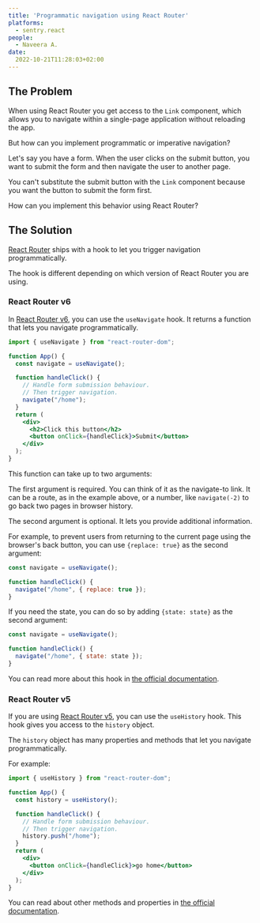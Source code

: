 ```yaml
---
title: 'Programmatic navigation using React Router'
platforms: 
  - sentry.react
people: 
  - Naveera A.
date:
  2022-10-21T11:28:03+02:00
---
```


## The Problem

When using React Router you get access to the `Link` component, which allows you to navigate within a single-page application without reloading the app.

But how can you implement programmatic or imperative navigation?

Let's say you have a form. When the user clicks on the submit button, you want to submit the form and then navigate the user to another page.

You can't substitute the submit button with the `Link` component because you want the button to submit the form first.

How can you implement this behavior using React Router?

## The Solution

[React Router](https://reactrouter.com/) ships with a hook to let you trigger navigation programmatically.

The hook is different depending on which version of React Router you are using.

### React Router v6

In [React Router v6](https://reactrouter.com/docs/en/v6), you can use the `useNavigate` hook. It returns a function that lets you navigate programmatically.

```jsx
import { useNavigate } from "react-router-dom";

function App() {
  const navigate = useNavigate();

  function handleClick() {
    // Handle form submission behaviour.
    // Then trigger navigation.
    navigate("/home");
  }
  return (
    <div>
      <h2>Click this button</h2>
      <button onClick={handleClick}>Submit</button>
    </div>
  );
}
```

This function can take up to two arguments:

The first argument is required. You can think of it as the navigate-to link. It can be a route, as in the example above, or a number, like `navigate(-2)` to go back two pages in browser history.

The second argument is optional. It lets you provide additional information.

For example, to prevent users from returning to the current page using the browser's back button, you can use `{replace: true}` as the second argument:

```jsx
const navigate = useNavigate();

function handleClick() {
  navigate("/home", { replace: true });
}
```

If you need the state, you can do so by adding `{state: state}` as the second argument:

```jsx
const navigate = useNavigate();

function handleClick() {
  navigate("/home", { state: state });
}
```

You can read more about this hook in [the official documentation](https://reactrouter.com/en/main).

### React Router v5

If you are using [React Router v5](https://v5.reactrouter.com/), you can use the `useHistory` hook. This hook gives you access to the `history` object.

The `history` object has many properties and methods that let you navigate programmatically.

For example:

```jsx
import { useHistory } from "react-router-dom";

function App() {
  const history = useHistory();

  function handleClick() {
    // Handle form submission behaviour.
    // Then trigger navigation.
    history.push("/home");
  }
  return (
    <div>
      <button onClick={handleClick}>go home</button>
    </div>
  );
}
```

You can read about other methods and properties in [the official documentation](https://v5.reactrouter.com/web/api/history).
